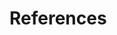 # References {-}

<!-- https://rmarkdown.rstudio.com/authoring_bibliographies_and_citations.html -->